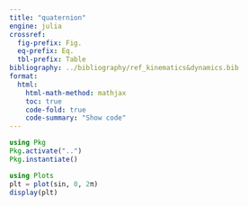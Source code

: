 ```yaml
---
title: "quaternion"
engine: julia
crossref:
  fig-prefix: Fig.
  eq-prefix: Eq.
  tbl-prefix: Table
bibliography: ../bibliography/ref_kinematics&dynamics.bib
format:
  html:
    html-math-method: mathjax
    toc: true
    code-fold: true
    code-summary: "Show code"
---
```

```julia
using Pkg
Pkg.activate("..")
Pkg.instantiate()
```

```julia
using Plots
plt = plot(sin, 0, 2π)
display(plt)

```
